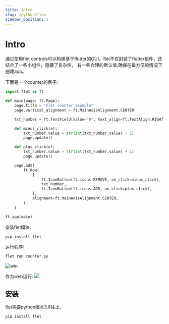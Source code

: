 ```yaml
---
title: Intro
slug: /python/flex
sidebar_position: 1
---
```


# Intro

通过使用flet controls可以构建基于flutter的GUI。flet不仅封装了flutter组件，还结合了一些小组件，隐藏了复杂性，
有一些合理的默认值,确保在最方便的情况下创建app。

下面是一个counter的例子:

```py
import flet as ft

def main(page: ft.Page):
    page.title = "Flet counter example"
    page.vertical_alignment = ft.MainAxisAlignment.CENTER

    txt_number = ft.TextField(value="0", text_align=ft.TextAlign.RIGHT, width=100)

    def minus_click(e):
        txt_number.value = str(int(txt_number.value) - 1)
        page.update()

    def plus_click(e):
        txt_number.value = str(int(txt_number.value) + 1)
        page.update()

    page.add(
        ft.Row(
            [
                ft.IconButton(ft.icons.REMOVE, on_click=minus_click),
                txt_number,
                ft.IconButton(ft.icons.ADD, on_click=plus_click),
            ],
            alignment=ft.MainAxisAlignment.CENTER,
        )
    )

ft.app(main)
```
安装flet模块:
```py
pip install flet
```
运行程序:
```py
flet run counter.py
```
![win](https://flet.dev/img/docs/getting-started/flet-counter-windows.png)

作为web运行:
![](https://flet.dev/img/docs/getting-started/flet-counter-safari.png)

## 安装

flet需要python版本3.8往上。
```sh
pip install flet
```
